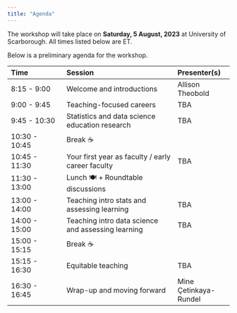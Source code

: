 ```yaml
---
title: "Agenda"
---
```


The workshop will take place on **Saturday, 5 August, 2023** at University of Scarborough.
All times listed below are ET.

Below is a preliminary agenda for the workshop.

| Time          | Session                                            | Presenter(s)          |
|:-----------------|:-----------------------------------|:-----------------|
| 8:15 - 9:00   | Welcome and introductions                          | Allison Theobold      |
| 9:00 - 9:45   | Teaching-focused careers                           | TBA                   |
| 9:45 - 10:30  | Statistics and data science education research     | TBA                   |
| 10:30 - 10:45 | Break ☕                                           |                       |
| 10:45 - 11:30 | Your first year as faculty / early career faculty  | TBA                   |
| 11:30 - 13:00 | Lunch 🍽️ + Roundtable discussions                  |                       |
| 13:00 - 14:00 | Teaching intro stats and assessing learning        | TBA                   |
| 14:00 - 15:00 | Teaching intro data science and assessing learning | TBA                   |
| 15:00 - 15:15 | Break ☕                                           |                       |
| 15:15 - 16:30 | Equitable teaching                                 | TBA                   |
| 16:30 - 16:45 | Wrap-up and moving forward                         | Mine Çetinkaya-Rundel |
